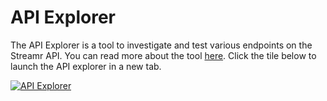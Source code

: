 
# API Explorer
The API Explorer is a tool to investigate and test various endpoints on the Streamr API. You can read more about the tool <a href="https://medium.com/streamrblog/the-new-api-explorer-for-streamr-developers-e6af28c2c808" target="_blank" rel="noopener noreferrer">here</a>. Click the tile below to launch the API explorer in a new tab.

<a href="https://api-explorer.streamr.com" target="_blank" rel="noopener noreferrer">
    <Image
        src={ApiExplorerImg}
        alt="API Explorer"
    />
</a>
